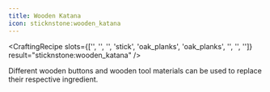 ```yaml
---
title: Wooden Katana
icon: sticknstone:wooden_katana
---
```


<CraftingRecipe
slots={['', '', '', 'stick', 'oak_planks', 'oak_planks', '', '', '']}
result="sticknstone:wooden_katana"
/>

Different wooden buttons and wooden tool materials can be used to replace their respective ingredient.